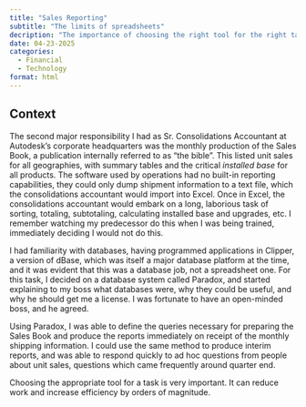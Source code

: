 ```yaml
---
title: "Sales Reporting"
subtitle: "The limits of spreadsheets"
decription: "The importance of choosing the right tool for the right task cannot be understated. Tens of thousands of sales records were be sifted and sorted using Excel, where database technolgy was needed."
date: 04-23-2025
categories: 
  - Financial
  - Technology
format: html
---
```


## Context

The second major responsibility I had as Sr. Consolidations Accountant at Autodesk's corporate headquarters was the monthly production of the Sales Book, a publication internally referred to as "the bible". This listed unit sales for all geographies, with summary tables and the critical *installed base* for all products. The software used by operations had no built-in reporting capabilities, they could only dump shipment information to a text file, which the consolidations accountant would import into Excel. Once in Excel, the consolidations accountant would embark on a long, laborious task of sorting, totaling, subtotaling, calculating installed base and upgrades, etc. I remember watching my predecessor do this when I was being trained, immediately deciding I would not do this.

I had familiarity with databases, having programmed applications in Clipper, a version of dBase, which was itself a major database platform at the time, and it was evident that this was a database job, not a spreadsheet one. For this task, I decided on a database system called Paradox, and started explaining to my boss what databases were, why they could be useful, and why he should get me a license. I was fortunate to have an open-minded boss, and he agreed.

Using Paradox, I was able to define the queries necessary for preparing the Sales Book and produce the reports immediately on receipt of the monthly shipping information. I could use the same method to produce interim reports, and was able to respond quickly to ad hoc questions from people about unit sales, questions which came frequently around quarter end.

Choosing the appropriate tool for a task is very important. It can reduce work and increase efficiency by orders of magnitude.
